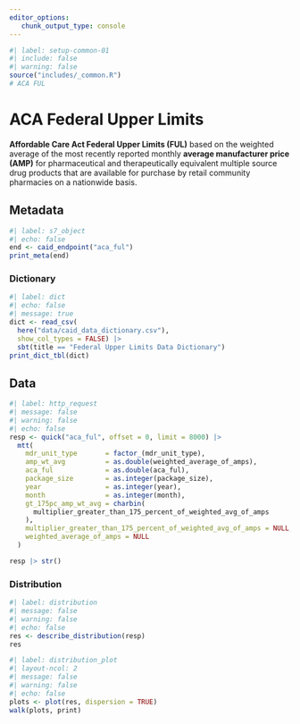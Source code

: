 ```yaml
---
editor_options: 
   chunk_output_type: console
---
```


```r
#| label: setup-common-01
#| include: false
#| warning: false
source("includes/_common.R")
# ACA FUL
```

# ACA Federal Upper Limits {#sec-acaful}

__Affordable Care Act Federal Upper Limits (FUL)__ based on the weighted average of the most recently reported monthly __average manufacturer price (AMP)__ for pharmaceutical and therapeutically equivalent multiple source drug products that are available for purchase by retail community pharmacies on a nationwide basis.

## Metadata

```r
#| label: s7_object
#| echo: false
end <- caid_endpoint("aca_ful")
print_meta(end)
```

### Dictionary

```r
#| label: dict
#| echo: false
#| message: true
dict <- read_csv(
  here("data/caid_data_dictionary.csv"), 
  show_col_types = FALSE) |> 
  sbt(title == "Federal Upper Limits Data Dictionary")
print_dict_tbl(dict)
```

## Data

```r
#| label: http_request
#| message: false
#| warning: false
#| echo: false
resp <- quick("aca_ful", offset = 0, limit = 8000) |>
  mtt(
    mdr_unit_type       = factor_(mdr_unit_type),
    amp_wt_avg          = as.double(weighted_average_of_amps),
    aca_ful             = as.double(aca_ful),
    package_size        = as.integer(package_size),
    year                = as.integer(year),
    month               = as.integer(month),
    gt_175pc_amp_wt_avg = charbin(
      multiplier_greater_than_175_percent_of_weighted_avg_of_amps
    ),
    multiplier_greater_than_175_percent_of_weighted_avg_of_amps = NULL,
    weighted_average_of_amps = NULL
  )

resp |> str()
```

### Distribution

```r
#| label: distribution
#| message: false
#| warning: false
#| echo: false
res <- describe_distribution(resp)
res
```

```r
#| label: distribution_plot
#| layout-ncol: 2
#| message: false
#| warning: false
#| echo: false
plots <- plot(res, dispersion = TRUE)
walk(plots, print)
```
